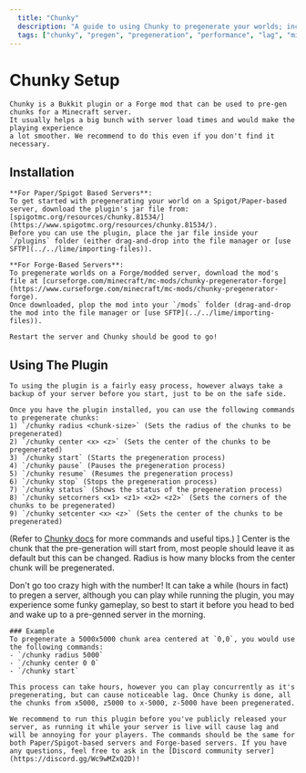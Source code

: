 ```yaml
---
  title: "Chunky"
  description: "A guide to using Chunky to pregenerate your worlds; increase performance and reducing server lag."
  tags: ["chunky", "pregen", "pregeneration", "performance", "lag", "minecraft", "minecraft server", "optimize server"]
---
```

 
 # Chunky Setup

    Chunky is a Bukkit plugin or a Forge mod that can be used to pre-gen chunks for a Minecraft server.
    It usually helps a big bunch with server load times and would make the playing experience
    a lot smoother. We recommend to do this even if you don't find it necessary.

## Installation
    **For Paper/Spigot Based Servers**:
    To get started with pregenerating your world on a Spigot/Paper-based server, download the plugin's jar file from: [spigotmc.org/resources/chunky.81534/](https://www.spigotmc.org/resources/chunky.81534/).
    Before you can use the plugin, place the jar file inside your `/plugins` folder (either drag-and-drop into the file manager or [use SFTP](../../lime/importing-files)).

    **For Forge-Based Servers**:
    To pregenerate worlds on a Forge/modded server, download the mod's file at [curseforge.com/minecraft/mc-mods/chunky-pregenerator-forge](https://www.curseforge.com/minecraft/mc-mods/chunky-pregenerator-forge).
    Once downloaded, plop the mod into your `/mods` folder (drag-and-drop the mod into the file manager or [use SFTP](../../lime/importing-files)).
    
    Restart the server and Chunky should be good to go!


## Using The Plugin

    To using the plugin is a fairly easy process, however always take a backup of your server before you start, just to be on the safe side.

    Once you have the plugin installed, you can use the following commands to pregenerate chunks:
    1) `/chunky radius <chunk-size>` (Sets the radius of the chunks to be pregenerated)
    2) `/chunky center <x> <z>` (Sets the center of the chunks to be pregenerated)
    3) `/chunky start` (Starts the pregeneration process)
    4) `/chunky pause` (Pauses the pregeneration process)
    5) `/chunky resume` (Resumes the pregeneration process)
    6) `/chunky stop` (Stops the pregeneration process)
    7) `/chunky status` (Shows the status of the pregeneration process)
    8) `/chunky setcorners <x1> <z1> <x2> <z2>` (Sets the corners of the chunks to be pregenerated)
    9) `/chunky setcenter <x> <z>` (Sets the center of the chunks to be pregenerated)

(Refer to [Chunky docs](https://github.com/pop4959/Chunky/wiki) for more commands and useful tips.)
]
    Center is the chunk that the pre-generation will start from, most people should leave it as default but this can be changed. Radius is how many blocks from the center chunk will be pregenerated.


<Callout type="warning" emoji="⚠️">
    Don't go too crazy high with the number! It can take a while (hours in fact) to pregen a server, although you can play while running the plugin, you may experience some funky gameplay, so best to start it before you head to bed and wake up to a pre-genned server in the morning.
</Callout>

    ### Example
    To pregenerate a 5000x5000 chunk area centered at `0,0`, you would use the following commands:
    - `/chunky radius 5000`
    - `/chunky center 0 0`
    - `/chunky start`

    This process can take hours, however you can play concurrently as it's pregenerating, but can cause noticeable lag. Once Chunky is done, all the chunks from x5000, z5000 to x-5000, z-5000 have been pregenerated.

    We recommend to run this plugin before you've publicly released your server, as running it while your server is live will cause lag and will be annoying for your players. The commands should be the same for both Paper/Spigot-based servers and Forge-based servers. If you have any questions, feel free to ask in the [Discord community server](https://discord.gg/Wc9wMZxQ2D)!